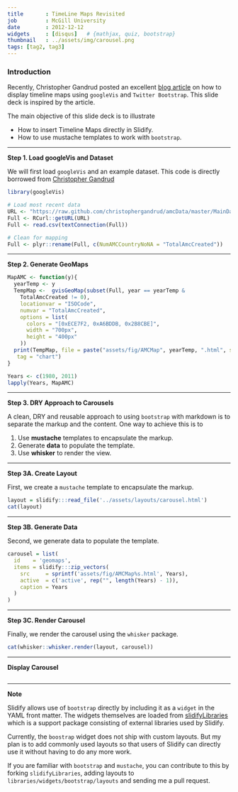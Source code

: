 ```yaml
---
title       : TimeLine Maps Revisited
job         : McGill University
date        : 2012-12-12
widgets     : [disqus]   # {mathjax, quiz, bootstrap}
thumbnail   : ../assets/img/carousel.png
tags: [tag2, tag3]
--- 
```


<script src="http://ajax.aspnetcdn.com/ajax/jQuery/jquery-1.7.min.js"></script>

### Introduction

Recently, Christopher Gandrud posted an excellent [blog article](http://christophergandrud.github.com/amc-site/maps.html) on how to display timeline maps using `googleVis` and `Twitter Bootstrap`. This slide deck is inspired by the article. 

The main objective of this slide deck is to illustrate

- How to insert Timeline Maps directly in Slidify.
- How to use mustache templates to work with `bootstrap`.


---

**Step 1. Load googleVis and Dataset**

We will first load `googleVis` and an example dataset. This code is directly borrowed from [Christopher Gandrud](https://github.com/christophergandrud/amcData/blob/master/SourceCode/Descriptive/AMCTotalMaps.R)

```r
library(googleVis)

# Load most recent data
URL <- "https://raw.github.com/christophergandrud/amcData/master/MainData/amcCountryYear.csv"
Full <- RCurl::getURL(URL)
Full <- read.csv(textConnection(Full))

# Clean for mapping 
Full <- plyr::rename(Full, c(NumAMCCountryNoNA = "TotalAmcCreated"))
```

---

**Step 2. Generate GeoMaps**

```r
MapAMC <- function(y){
  yearTemp <- y  
  TempMap <-  gvisGeoMap(subset(Full, year == yearTemp &
    TotalAmcCreated != 0), 
    locationvar = "ISOCode", 
    numvar = "TotalAmcCreated",
    options = list(
      colors = "[0xECE7F2, 0xA6BDDB, 0x2B8CBE]",
      width = "700px",
      height = "400px"
    ))
  print(TempMap, file = paste("assets/fig/AMCMap", yearTemp, ".html", sep = ""), 
   tag = "chart")
}

Years <- c(1980, 2011)
lapply(Years, MapAMC)
```

---

**Step 3. DRY Approach to Carousels**

A clean, DRY and reusable approach to using `bootstrap` with markdown is to separate the markup and the content. One way to achieve this is to 

1. Use **mustache** templates to encapsulate the markup.
2. Generate **data** to populate the template.
3. Use **whisker** to render the view.

---

**Step 3A. Create Layout**

First, we create a `mustache` template to encapsulate the markup.

```r
layout = slidify:::read_file('../assets/layouts/carousel.html')
cat(layout)
```

---

**Step 3B. Generate Data**

Second, we generate data to populate the template.

```r
carousel = list(
  id    = 'geomaps',
  items = slidify:::zip_vectors(
    src     = sprintf('assets/fig/AMCMap%s.html', Years),
    active  = c('active', rep("", length(Years) - 1)),
    caption = Years
  )
)
```

---

**Step 3C. Render Carousel**

Finally, we render the carousel using the `whisker` package.

```r
cat(whisker::whisker.render(layout, carousel))
```

---

**Display Carousel**

```r
```

---

**Note**

Slidify allows use of `bootstrap` directly by including it as a `widget` in the YAML front matter. The widgets themselves are loaded from [slidifyLibraries](http://github.com/ramnathv/slidifyLibraries) which is a support package consisting of external libraries used by Slidify.

Currently, the `boostrap` widget does not ship with custom layouts. But my plan is to add commonly used layouts so that users of Slidify can directly use it without having to do any more work. 

If you are familiar with `bootstrap` and `mustache`, you can contribute to this by forking `slidifyLibraries`, adding layouts to `libraries/widgets/bootstrap/layouts` and sending me a pull request.


